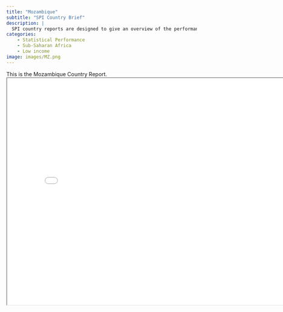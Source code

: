 ```yaml
---
title: "Mozambique"
subtitle: "SPI Country Brief"
description: |
  SPI country reports are designed to give an overview of the performance of Mozambique.
categories:
    - Statistical Performance
    - Sub-Saharan Africa
    - Low income
image: images/MZ.png
---
```


This is the Mozambique Country Report.
<iframe src="charts/Mozambique_chart.html" width="800" height="600"></iframe>

